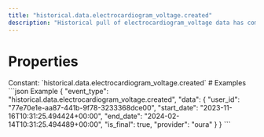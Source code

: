 ```yaml
---
title: "historical.data.electrocardiogram_voltage.created"
description: "Historical pull of electrocardiogram_voltage data has completed and you can now pull data for this resource."
---
```

# Properties
<ResponseField name="event_type" type="const string" required="true">
Constant: `historical.data.electrocardiogram_voltage.created`
</ResponseField>
<ResponseField name="data" type="HistoricalDataCreated" required="true">
<Expandable title="HistoricalDataCreated" defaultOpen="true">
<ResponseField name="user_id" type="string" required="true">
</ResponseField>
<ResponseField name="start_date" type="string" required="true">
</ResponseField>
<ResponseField name="end_date" type="string" required="true">
</ResponseField>
<ResponseField name="is_final" type="boolean" required="true">
</ResponseField>
<ResponseField name="provider" type="string" required="true">
</ResponseField>
</Expandable>
</ResponseField>
# Examples
<CodeGroup>
```json Example
{
  "event_type": "historical.data.electrocardiogram_voltage.created",
  "data": {
    "user_id": "77e70e1e-aa87-441b-9f78-3233368dce00",
    "start_date": "2023-11-16T10:31:25.494424+00:00",
    "end_date": "2024-02-14T10:31:25.494489+00:00",
    "is_final": true,
    "provider": "oura"
  }
}
```
</CodeGroup>
